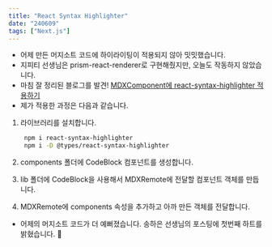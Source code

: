 ```yaml
---
title: "React Syntax Highlighter"
date: "240609"
tags: ["Next.js"]
---
```


- 어제 만든 머지소트 코드에 하이라이팅이 적용되지 않아 밋밋했습니다.
- 지피티 선생님은 prism-react-renderer로 구현해줬지만, 오늘도 작동하지 않았습니다.
- 마침 잘 정리된 블로그를 발견! [MDXComponent에 react-syntax-highlighter 적용하기](https://velog.io/@songhaeunsong/Next.js-%EB%B8%94%EB%A1%9C%EA%B7%B8%EC%97%90-react-syntax-highlighter%EC%A0%81%EC%9A%A9%ED%95%98%EA%B8%B0)
- 제가 적용한 과정은 다음과 같습니다.

1. 라이브러리를 설치합니다.

   ```bash
    npm i react-syntax-highlighter
    npm i -D @types/react-syntax-highlighter
   ```

2. components 폴더에 CodeBlock 컴포넌트를 생성합니다.
3. lib 폴더에 CodeBlock을 사용해서 MDXRemote에 전달할 컴포넌트 객체를 만듭니다.
4. MDXRemote에 components 속성을 추가하고 아까 만든 객체를 전달합니다.

- 어제의 머지소트 코드가 더 예뻐졌습니다. 송하은 선생님의 포스팅에 첫번째 하트를 밝혔습니다. 🤍
